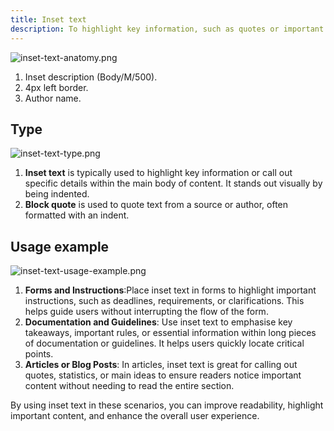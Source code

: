 ```yaml
---
title: Inset text
description: To highlight key information, such as quotes or important messages, by indenting and adding a distinct visual boundary. It is ideal for displaying content that requires emphasis while maintaining a clean layout.
---
```


![inset-text-anatomy.png](/design/inset-text-anatomy.png)

1. Inset description (Body/M/500).
2. 4px left border.
3. Author name.

## Type

![inset-text-type.png](/design/inset-text-type.png)

1. **Inset text** is typically used to highlight key information or call out specific details within the main body of content. It stands out visually by being indented.
2. **Block quote** is used to quote text from a source or author, often formatted with an indent.

## Usage example

![inset-text-usage-example.png](/design/inset-text-usage-example.png)

1. **Forms and Instructions**:Place inset text in forms to highlight important instructions, such as deadlines, requirements, or clarifications. This helps guide users without interrupting the flow of the form.
2. **Documentation and Guidelines**: Use inset text to emphasise key takeaways, important rules, or essential information within long pieces of documentation or guidelines. It helps users quickly locate critical points.
3. **Articles or Blog Posts**: In articles, inset text is great for calling out quotes, statistics, or main ideas to ensure readers notice important content without needing to read the entire section.

By using inset text in these scenarios, you can improve readability, highlight important content, and enhance the overall user experience.
